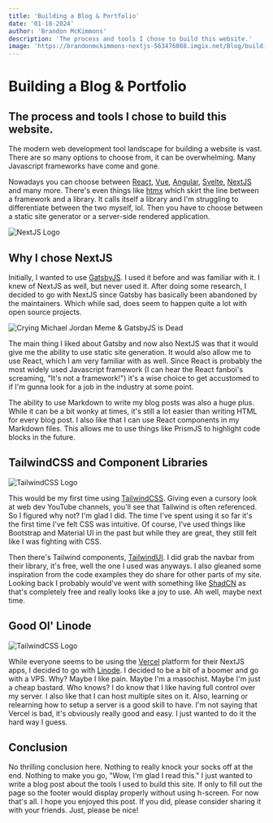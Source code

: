 ```yaml
---
title: 'Building a Blog & Portfolio'
date: '01-18-2024'
author: 'Brandon McKimmons'
description: 'The process and tools I chose to build this website.'
image: 'https://brandonmckimmons-nextjs-563476088.imgix.net/Blog/building-blog.webp'
---
```


# Building a Blog & Portfolio

## The process and tools I chose to build this website.

The modern web development tool landscape for building a website is vast. There are so many options to choose from, it can be overwhelming.
Many Javascript frameworks have come and gone.

Nowadays you can choose between [React](https://react.dev/), [Vue](https://vuejs.org/), [Angular](https://angular.io/), [Svelte](https://svelte.dev/), [NextJS](https://nextjs.org/) and many more.
There's even things like [htmx](https://htmx.org/) which skirt the line between a framework and a library. It calls itself a library and I'm struggling to differentiate between the two myself, lol.
Then you have to choose between a static site generator or a server-side rendered application.

<Image 
  src="https://brandonmckimmons-nextjs-563476088.imgix.net/Blog/Nextjs-logo.webp" 
  alt="NextJS Logo" 
  width={400} 
  height={84} 
/>

## Why I chose NextJS

Initially, I wanted to use [GatsbyJS](https://www.gatsbyjs.com/). I used it before and was familiar with it. I knew of NextJS as well, but never used it.
After doing some research, I decided to go with NextJS since Gatsby has basically been abandoned by the maintainers. Which while sad,
does seem to happen quite a lot with open source projects.

<Image 
  src="https://brandonmckimmons-nextjs-563476088.imgix.net/crying-mike-jordan.webp" 
  alt="Crying Michael Jordan Meme & GatsbyJS is Dead" 
  width={600} 
  height={402} 
/>

The main thing I liked about Gatsby and now also NextJS was that it would give me the ability to use static site generation. It would also allow
me to use React, which I am very familiar with as well. Since React is probably the most widely used Javascript framework
(I can hear the React fanboi's screaming, "It's not a framework!") it's a wise choice to get accustomed to if I'm gunna look for a job in the industry at some point.

The ability to use Markdown to write my blog posts was also a huge plus. While it can be a bit wonky at times, it's still a lot easier than writing HTML
for every blog post. I also like that I can use React components in my Markdown files. This allows me to use things like PrismJS to highlight code blocks in the future.

## TailwindCSS and Component Libraries

<Image 
  src="https://brandonmckimmons-nextjs-563476088.imgix.net/Blog/Tailwind_CSS_logo.webp" 
  alt="TailwindCSS Logo" 
  width={515} 
  height={85} 
/>

This would be my first time using [TailwindCSS](https://tailwindcss.com/). Giving even a cursory look at web dev YouTube channels, you'll see that Tailwind is often referenced. So I figured why not?
I'm glad I did. The time I've spent using it so far it's the first time I've felt CSS was intuitive. Of course, I've used things like Bootstrap and Material UI in the past but while
they are great, they still felt like I was fighting with CSS.

Then there's Tailwind components, [TailwindUI](https://tailwindui.com/). I did grab the navbar from their library,
it's free, well the one I used was anyways. I also gleaned some inspiration from the code examples they do share for other parts of my site. Looking back I probably would've went with something like
[ShadCN](https://ui.shadcn.com/) as that's completely free and really looks like a joy to use. Ah well, maybe next time.

## Good Ol' Linode

<Image 
  src="https://brandonmckimmons-nextjs-563476088.imgix.net/Blog/Linode_updated_logo.webp" 
  alt="TailwindCSS Logo" 
  width={320} 
  height={83} 
/>

While everyone seems to be using the [Vercel](https://vercel.com/) platform for their NextJS apps, I decided to go with [Linode](https://www.linode.com/). I decided to be a bit of a boomer and go with a VPS. Why? Maybe I like pain.
Maybe I'm a masochist. Maybe I'm just a cheap bastard. Who knows? I do know that I like having full control over my server. I also like that I can host multiple sites on it. Also,
learning or relearning how to setup a server is a good skill to have. I'm not saying that Vercel is bad, it's obviously really good and easy. I just wanted to do it the hard way I guess.

## Conclusion

No thrilling conclusion here. Nothing to really knock your socks off at the end. Nothing to make you go, "Wow, I'm glad I read this." I just wanted to write a blog post about the tools I used to build this site.
If only to fill out the page so the footer would display properly without using h-screen. For now that's all. I hope you enjoyed this post. If you did, please consider sharing it with your friends. Just, please be nice!
